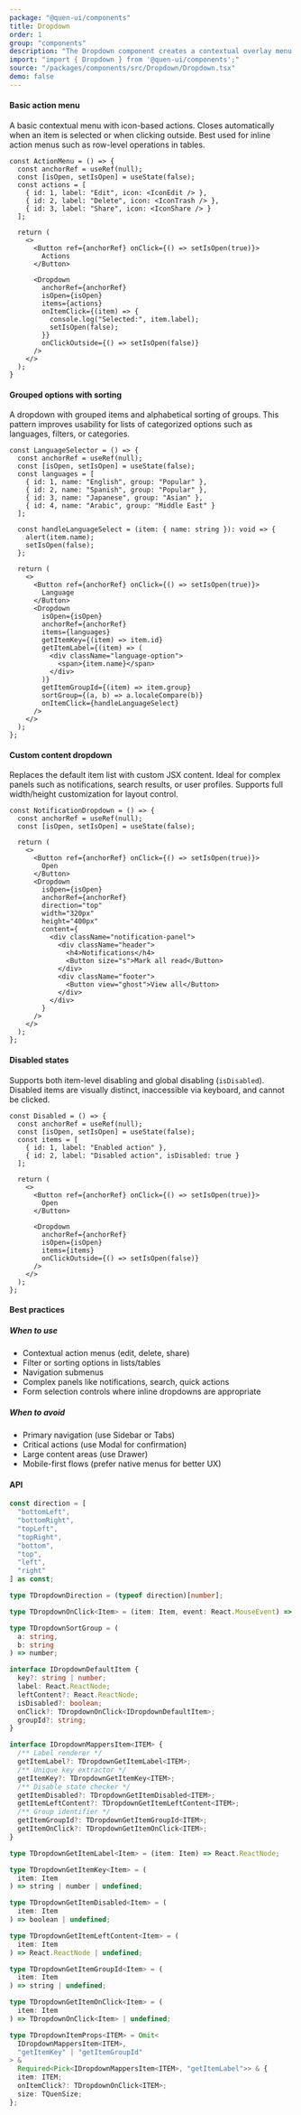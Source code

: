 ```yaml
---
package: "@quen-ui/components"
title: Dropdown
order: 1
group: "components"
description: "The Dropdown component creates a contextual overlay menu that appears near an anchor element. It provides a flexible solution for displaying actions, options, or content in a space-efficient manner, ideal for navigation menus, action lists, and context menus."
import: "import { Dropdown } from '@quen-ui/components';"
source: "/packages/components/src/Dropdown/Dropdown.tsx"
demo: false
---
```



#### Basic action menu

A basic contextual menu with icon-based actions.
Closes automatically when an item is selected or when clicking outside.
Best used for inline action menus such as row-level operations in tables.

<ActionMenu />

```tsx
const ActionMenu = () => {
  const anchorRef = useRef(null);
  const [isOpen, setIsOpen] = useState(false);
  const actions = [
    { id: 1, label: "Edit", icon: <IconEdit /> },
    { id: 2, label: "Delete", icon: <IconTrash /> },
    { id: 3, label: "Share", icon: <IconShare /> }
  ];

  return (
    <>
      <Button ref={anchorRef} onClick={() => setIsOpen(true)}>
        Actions
      </Button>

      <Dropdown
        anchorRef={anchorRef}
        isOpen={isOpen}
        items={actions}
        onItemClick={(item) => {
          console.log("Selected:", item.label);
          setIsOpen(false);
        }}
        onClickOutside={() => setIsOpen(false)}
      />
    </>
  );
}
```

#### Grouped options with sorting

A dropdown with grouped items and alphabetical sorting of groups.
This pattern improves usability for lists of categorized options such as languages, filters, or categories.

<LanguageSelector />

```tsx
const LanguageSelector = () => {
  const anchorRef = useRef(null);
  const [isOpen, setIsOpen] = useState(false);
  const languages = [
    { id: 1, name: "English", group: "Popular" },
    { id: 2, name: "Spanish", group: "Popular" },
    { id: 3, name: "Japanese", group: "Asian" },
    { id: 4, name: "Arabic", group: "Middle East" }
  ];

  const handleLanguageSelect = (item: { name: string }): void => {
    alert(item.name);
    setIsOpen(false);
  };

  return (
    <>
      <Button ref={anchorRef} onClick={() => setIsOpen(true)}>
        Language
      </Button>
      <Dropdown
        isOpen={isOpen}
        anchorRef={anchorRef}
        items={languages}
        getItemKey={(item) => item.id}
        getItemLabel={(item) => (
          <div className="language-option">
            <span>{item.name}</span>
          </div>
        )}
        getItemGroupId={(item) => item.group}
        sortGroup={(a, b) => a.localeCompare(b)}
        onItemClick={handleLanguageSelect}
      />
    </>
  );
};
```

#### Custom content dropdown

Replaces the default item list with custom JSX content.
Ideal for complex panels such as notifications, search results, or user profiles.
Supports full width/height customization for layout control.

<NotificationDropdown />

```tsx
const NotificationDropdown = () => {
  const anchorRef = useRef(null);
  const [isOpen, setIsOpen] = useState(false);

  return (
    <>
      <Button ref={anchorRef} onClick={() => setIsOpen(true)}>
        Open
      </Button>
      <Dropdown
        isOpen={isOpen}
        anchorRef={anchorRef}
        direction="top"
        width="320px"
        height="400px"
        content={
          <div className="notification-panel">
            <div className="header">
              <h4>Notifications</h4>
              <Button size="s">Mark all read</Button>
            </div>
            <div className="footer">
              <Button view="ghost">View all</Button>
            </div>
          </div>
        }
      />
    </>
  );
};
```

#### Disabled states

Supports both item-level disabling and global disabling (`isDisabled`).
Disabled items are visually distinct, inaccessible via keyboard, and cannot be clicked.

<Disabled />

```tsx
const Disabled = () => {
  const anchorRef = useRef(null);
  const [isOpen, setIsOpen] = useState(false);
  const items = [
    { id: 1, label: "Enabled action" },
    { id: 2, label: "Disabled action", isDisabled: true }
  ];

  return (
    <>
      <Button ref={anchorRef} onClick={() => setIsOpen(true)}>
        Open
      </Button>

      <Dropdown
        anchorRef={anchorRef}
        isOpen={isOpen}
        items={items}
        onClickOutside={() => setIsOpen(false)}
      />
    </>
  );
};
```

#### Best practices

##### When to use

  - Contextual action menus (edit, delete, share)
  - Filter or sorting options in lists/tables
  - Navigation submenus
  - Complex panels like notifications, search, quick actions
  - Form selection controls where inline dropdowns are appropriate

##### When to avoid

  - Primary navigation (use Sidebar or Tabs)
  - Critical actions (use Modal for confirmation)
  - Large content areas (use Drawer)
  - Mobile-first flows (prefer native menus for better UX)


#### API

```ts
const direction = [
  "bottomLeft",
  "bottomRight",
  "topLeft",
  "topRight",
  "bottom",
  "top",
  "left",
  "right"
] as const;

type TDropdownDirection = (typeof direction)[number];

type TDropdownOnClick<Item> = (item: Item, event: React.MouseEvent) => void;

type TDropdownSortGroup = (
  a: string,
  b: string
) => number;

interface IDropdownDefaultItem {
  key?: string | number;
  label: React.ReactNode;
  leftContent?: React.ReactNode;
  isDisabled?: boolean;
  onClick?: TDropdownOnClick<IDropdownDefaultItem>;
  groupId?: string;
}

interface IDropdownMappersItem<ITEM> {
  /** Label renderer */
  getItemLabel?: TDropdownGetItemLabel<ITEM>;
  /** Unique key extractor */
  getItemKey?: TDropdownGetItemKey<ITEM>;
  /** Disable state checker */
  getItemDisabled?: TDropdownGetItemDisabled<ITEM>;
  getItemLeftContent?: TDropdownGetItemLeftContent<ITEM>;
  /** Group identifier */
  getItemGroupId?: TDropdownGetItemGroupId<ITEM>;
  getItemOnClick?: TDropdownGetItemOnClick<ITEM>;
}

type TDropdownGetItemLabel<Item> = (item: Item) => React.ReactNode;

type TDropdownGetItemKey<Item> = (
  item: Item
) => string | number | undefined;

type TDropdownGetItemDisabled<Item> = (
  item: Item
) => boolean | undefined;

type TDropdownGetItemLeftContent<Item> = (
  item: Item
) => React.ReactNode | undefined;

type TDropdownGetItemGroupId<Item> = (
  item: Item
) => string | undefined;

type TDropdownGetItemOnClick<Item> = (
  item: Item
) => TDropdownOnClick<Item> | undefined;

type TDropdownItemProps<ITEM> = Omit<
  IDropdownMappersItem<ITEM>,
  "getItemKey" | "getItemGroupId"
> &
  Required<Pick<IDropdownMappersItem<ITEM>, "getItemLabel">> & {
  item: ITEM;
  onItemClick?: TDropdownOnClick<ITEM>;
  size: TQuenSize;
};

```
